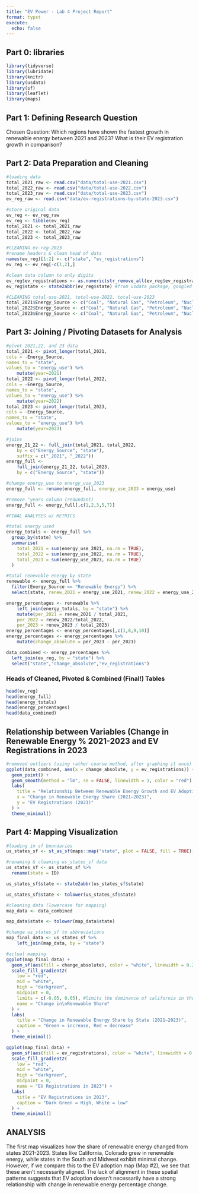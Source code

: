 ```yaml
---
title: "EV Power - Lab 4 Project Report"
format: typst
execute:
  echo: false 
---
```

## **Part 0: libraries**

```r
library(tidyverse)
library(lubridate)
library(knitr)
library(usdata)
library(sf)
library(leaflet)
library(maps)
```

## **Part 1:** **Defining Research Question**

Chosen Question: Which regions have shown the fastest growth in renewable energy between 2021 and 2023? What is their EV registration growth in comparison?

## **Part 2: Data Preparation and Cleaning**

```r
#loading data
total_2021_raw <- read.csv("data/total-use-2021.csv")
total_2022_raw <- read.csv("data/total-use-2022.csv")
total_2023_raw <- read.csv("data/total-use-2023.csv")
ev_reg_raw <- read.csv("data/ev-registrations-by-state-2023.csv") 

#store original data
ev_reg <- ev_reg_raw
ev_reg <- tibble(ev_reg)
total_2021 <- total_2021_raw
total_2022 <- total_2022_raw
total_2023 <- total_2023_raw

#CLEANING ev-reg-2023
#rename headers & clean head of data
names(ev_reg)[1:2] <- c("state", "ev_registrations")
ev_reg <- ev_reg[-c(1,2),]

#clean data column to only digits
ev_reg$ev_registrations <- as.numeric(str_remove_all(ev_reg$ev_registrations, "[^0-9]"))
ev_reg$state <- state2abbr(ev_reg$state) #from usdata package, googled to find it

#CLEANING total-use-2021, total-use-2022, total-use-2023
total_2021$Energy_Source <- c("Coal", "Natural Gas", "Petroleum", "Nuclear Energy", "Renewable Energy")
total_2022$Energy_Source <- c("Coal", "Natural Gas", "Petroleum", "Nuclear Energy", "Renewable Energy")
total_2023$Energy_Source <- c("Coal", "Natural Gas", "Petroleum", "Nuclear Energy", "Renewable Energy")
```

## **Part 3: Joining / Pivoting Datasets for Analysis**

```r
#pivot 2021,22, and 23 data
total_2021 <- pivot_longer(total_2021, 
cols = -Energy_Source, 
names_to = "state",
values_to = "energy_use") %>% 
    mutate(year=2021)
total_2022 <- pivot_longer(total_2022, 
cols = -Energy_Source, 
names_to = "state",
values_to = "energy_use") %>% 
    mutate(year=2022)
total_2023 <- pivot_longer(total_2023, 
cols = -Energy_Source, 
names_to = "state",
values_to = "energy_use") %>% 
    mutate(year=2023)

#joins
energy_21_22 <- full_join(total_2021, total_2022,
    by = c("Energy_Source", "state"),
    suffix = c("_2021", "_2022"))
energy_full <- 
    full_join(energy_21_22, total_2023,
    by = c("Energy_Source", "state"))

#change energy_use to energy_use_2023
energy_full <- rename(energy_full, energy_use_2023 = energy_use)

#remove "years column (redundant)
energy_full <- energy_full[,c(1,2,3,5,7)]
```

```r
#FINAL ANALYSES w/ METRICS

#total energy used
energy_totals <- energy_full %>%
  group_by(state) %>%
  summarise(
    total_2021 = sum(energy_use_2021, na.rm = TRUE),
    total_2022 = sum(energy_use_2022, na.rm = TRUE),
    total_2023 = sum(energy_use_2023, na.rm = TRUE)
  )

#total renewable energy by state
renewable <- energy_full %>%
  filter(Energy_Source == "Renewable Energy") %>%
  select(state, renew_2021 = energy_use_2021, renew_2022 = energy_use_2022, renew_2023 = energy_use_2023)

energy_percentages <- renewable %>%
    left_join(energy_totals, by = "state") %>%
    mutate(per_2021 = renew_2021 / total_2021,
    per_2022 = renew_2022/total_2022,
    per_2023 = renew_2023 / total_2023)
energy_percentages <- energy_percentages[,c(1,8,9,10)]
energy_percentages <- energy_percentages %>%
    mutate(change_absolute = per_2023 - per_2021)

data_combined <- energy_percentages %>%
  left_join(ev_reg, by = "state") %>%
  select("state","change_absolute","ev_registrations")

```

### **Heads of Cleaned, Pivoted & Combined (Final!) Tables**

```r
head(ev_reg)
head(energy_full)
head(energy_totals)
head(energy_percentages)
head(data_combined)
```

## **Relationship between Variables (Change in Renewable Energy % 2021-2023 and EV Registrations in 2023**
```r
#removed outliers (using rather coarse method, after graphing it once) and then graphing using ggplot
ggplot(data_combined, aes(x = change_absolute, y = ev_registrations)) +
  geom_point() +
  geom_smooth(method = "lm", se = FALSE, linewidth = 1, color = "red") + #trendline found in ggplot manual
  labs(
    title = "Relationship Between Renewable Energy Growth and EV Adoption (by State)",
    x = "Change in Renewable Energy Share (2021–2023)",
    y = "EV Registrations (2023)"
  ) +
  theme_minimal()

```

## **Part 4: Mapping Visualization**

```r
#loading in sf boundaries
us_states_sf <- st_as_sf(maps::map("state", plot = FALSE, fill = TRUE))

#renaming & cleaning us_states_sf data
us_states_sf <- us_states_sf %>%
  rename(state = ID)

us_states_sf$state <- state2abbr(us_states_sf$state)

us_states_sf$state <- tolower(us_states_sf$state)

#cleaning data (lowercase for mapping)
map_data <- data_combined

map_data$state <- tolower(map_data$state)

#change us_states_sf to abbreviations
map_final_data <- us_states_sf %>%
    left_join(map_data, by = "state")

#actual mapping
ggplot(map_final_data) +
  geom_sf(aes(fill = change_absolute), color = "white", linewidth = 0.2) +
  scale_fill_gradient2(
    low = "red",
    mid = "white",
    high = "darkgreen",
    midpoint = 0,
    limits = c(-0.05, 0.05), #limits the dominance of california in the graphic
    name = "Change in\nRenewable Share"
  ) +
  labs(
    title = "Change in Renewable Energy Share by State (2021–2023)",
    caption = "Green = increase, Red = decrease"
  ) +
  theme_minimal() 

ggplot(map_final_data) +
  geom_sf(aes(fill = ev_registrations), color = "white", linewidth = 0.2) +
  scale_fill_gradient2(
    low = "red",
    mid = "white",
    high = "darkgreen",
    midpoint = 0,
    name = "EV Registrations in 2023") +
  labs(
    title = "EV Registrations in 2023",
    caption = "Dark Green = High, White = low"
  ) +
  theme_minimal()

```

## ANALYSIS 
The first map visualizes how the share of renewable energy changed from states 2021-2023. States like California, Colorado grew in renewable energy, while states in the South and Midwest exhibit minimal change. However, if we compare this to the EV adoption map (Map #2), we see that these aren't necessarily aligned. The lack of alignment in these spatial patterns suggests that EV adoption doesn't necessarily have a strong relationship with change in renewable energy percentage change.
